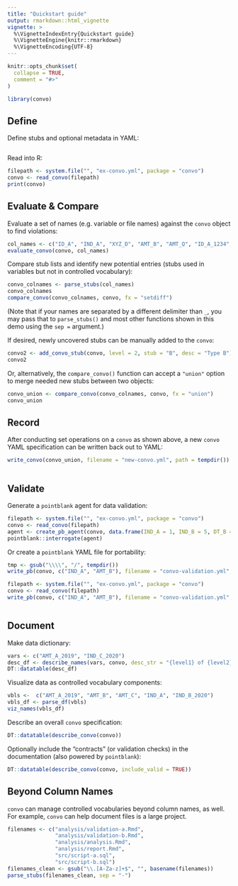 ```yaml
---
title: "Quickstart guide"
output: rmarkdown::html_vignette
vignette: >
  %\VignetteIndexEntry{Quickstart guide}
  %\VignetteEngine{knitr::rmarkdown}
  %\VignetteEncoding{UTF-8}
---
```


```r
knitr::opts_chunk$set(
  collapse = TRUE,
  comment = "#>"
)
```

```r
library(convo)
```

## Define

Define stubs and optional metadata in YAML:

```yaml
```

Read into R:

```r
filepath <- system.file("", "ex-convo.yml", package = "convo")
convo <- read_convo(filepath)
print(convo)
```

## Evaluate & Compare 

Evaluate a set of names (e.g. variable or file names) against the `convo` object to find violations:

```r
col_names <- c("ID_A", "IND_A", "XYZ_D", "AMT_B", "AMT_Q", "ID_A_1234", "ID_A_12")
evaluate_convo(convo, col_names)
```

Compare stub lists and identify new potential entries (stubs used in variables but not in controlled vocabulary):

```r
convo_colnames <- parse_stubs(col_names)
convo_colnames
compare_convo(convo_colnames, convo, fx = "setdiff")
```

(Note that if your names are separated by a different delimiter than `_`, you may pass that to `parse_stubs()` and most other functions shown in this demo using the `sep =` argument.)

If desired, newly uncovered stubs can be manually added to the `convo`:

```r
convo2 <- add_convo_stub(convo, level = 2, stub = "B", desc = "Type B")
convo2 
```

Or, alternatively, the `compare_convo()` function can accept a `"union"` option to merge needed new stubs between two objects:

```r
convo_union <- compare_convo(convo_colnames, convo, fx = "union")
convo_union
```

## Record

After conducting set operations on a `convo` as shown above, a new `convo` YAML specification can be written back out to YAML:

```r
write_convo(convo_union, filename = "new-convo.yml", path = tempdir())
```

```yaml
```

## Validate 

Generate a `pointblank` agent for data validation:

```r
filepath <- system.file("", "ex-convo.yml", package = "convo")
convo <- read_convo(filepath)
agent <- create_pb_agent(convo, data.frame(IND_A = 1, IND_B = 5, DT_B = as.Date("2020-01-01")))
pointblank::interrogate(agent)
```

Or create a `pointblank` YAML file for portability: 

```r
tmp <- gsub("\\\\", "/", tempdir())
write_pb(convo, c("IND_A", "AMT_B"), filename = "convo-validation.yml", path = tmp)
```

```r
filepath <- system.file("", "ex-convo.yml", package = "convo")
convo <- read_convo(filepath)
write_pb(convo, c("IND_A", "AMT_B"), filename = "convo-validation.yml", path = tempdir())
```

```yaml
```

## Document

Make data dictionary:

```r
vars <- c("AMT_A_2019", "IND_C_2020")
desc_df <- describe_names(vars, convo, desc_str = "{level1} of {level2} in given year")
DT::datatable(desc_df)
```

Visualize data as controlled vocabulary components:

```r
vbls <-  c("AMT_A_2019", "AMT_B", "AMT_C", "IND_A", "IND_B_2020")
vbls_df <- parse_df(vbls)
viz_names(vbls_df)
```

Describe an overall `convo` specification:

```r
DT::datatable(describe_convo(convo))
```

Optionally include the "contracts" (or validation checks) in the documentation (also powered by `pointblank`):

```r
DT::datatable(describe_convo(convo, include_valid = TRUE))
```

## Beyond Column Names

`convo` can manage controlled vocabularies beyond column names, as well. For example, `convo` can help document files is a large project. 

```r
filenames <- c("analysis/validation-a.Rmd",
               "analysis/validation-b.Rmd",
               "analysis/analysis.Rmd",
               "analysis/report.Rmd",
               "src/script-a.sql",
               "src/script-b.sql")
filenames_clean <- gsub("\\.[A-Za-z]+$", "", basename(filenames))
parse_stubs(filenames_clean, sep = "-")
```




